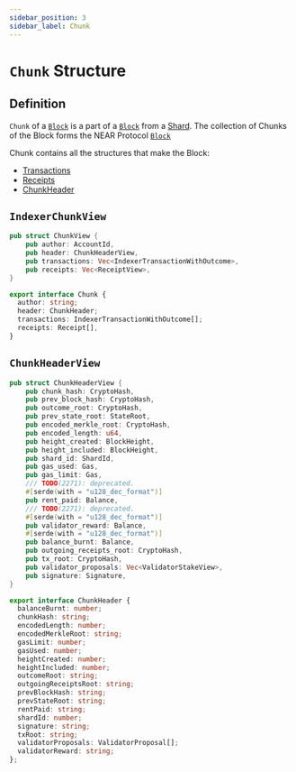 ```yaml
---
sidebar_position: 3
sidebar_label: Chunk
---
```



# `Chunk` Structure

## Definition

`Chunk` of a [`Block`](block.mdx) is a part of a [`Block`](block.mdx) from a [Shard](shard.mdx). The collection of Chunks of the Block forms the NEAR Protocol [`Block`](block.mdx)

Chunk contains all the structures that make the Block:
- [Transactions](transaction.mdx)
- [Receipts](receipt.mdx)
- [ChunkHeader](#chunkheaderview)

## `IndexerChunkView`

<Tabs>
  <TabItem value="rust" label="Rust">

```rust links=1
pub struct ChunkView {
    pub author: AccountId,
    pub header: ChunkHeaderView,
    pub transactions: Vec<IndexerTransactionWithOutcome>,
    pub receipts: Vec<ReceiptView>,
}
```

  </TabItem>
  <TabItem value="typescript" label="TypeScript">

```ts links=1
export interface Chunk {
  author: string;
  header: ChunkHeader;
  transactions: IndexerTransactionWithOutcome[];
  receipts: Receipt[],
}
```

  </TabItem>
</Tabs>

## `ChunkHeaderView`

<Tabs>
  <TabItem value="rust" label="value">

```rust links=1
pub struct ChunkHeaderView {
    pub chunk_hash: CryptoHash,
    pub prev_block_hash: CryptoHash,
    pub outcome_root: CryptoHash,
    pub prev_state_root: StateRoot,
    pub encoded_merkle_root: CryptoHash,
    pub encoded_length: u64,
    pub height_created: BlockHeight,
    pub height_included: BlockHeight,
    pub shard_id: ShardId,
    pub gas_used: Gas,
    pub gas_limit: Gas,
    /// TODO(2271): deprecated.
    #[serde(with = "u128_dec_format")]
    pub rent_paid: Balance,
    /// TODO(2271): deprecated.
    #[serde(with = "u128_dec_format")]
    pub validator_reward: Balance,
    #[serde(with = "u128_dec_format")]
    pub balance_burnt: Balance,
    pub outgoing_receipts_root: CryptoHash,
    pub tx_root: CryptoHash,
    pub validator_proposals: Vec<ValidatorStakeView>,
    pub signature: Signature,
}
```

  </TabItem>
  <TabItem value="typescript" value="TypeScript">

```ts links=1
export interface ChunkHeader {
  balanceBurnt: number;
  chunkHash: string;
  encodedLength: number;
  encodedMerkleRoot: string;
  gasLimit: number;
  gasUsed: number;
  heightCreated: number;
  heightIncluded: number;
  outcomeRoot: string;
  outgoingReceiptsRoot: string;
  prevBlockHash: string;
  prevStateRoot: string;
  rentPaid: string;
  shardId: number;
  signature: string;
  txRoot: string;
  validatorProposals: ValidatorProposal[];
  validatorReward: string;
};
```

  </TabItem>
</Tabs>
